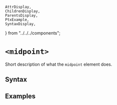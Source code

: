     AttrDisplay,
    ChildrenDisplay,
    ParentsDisplay,
    PtxExample,
    SyntaxDisplay,
} from "../../../components";

# `<midpoint>`

Short description of what the `midpoint` element does.

## Syntax

<SyntaxDisplay name="midpoint" />

## Examples

    